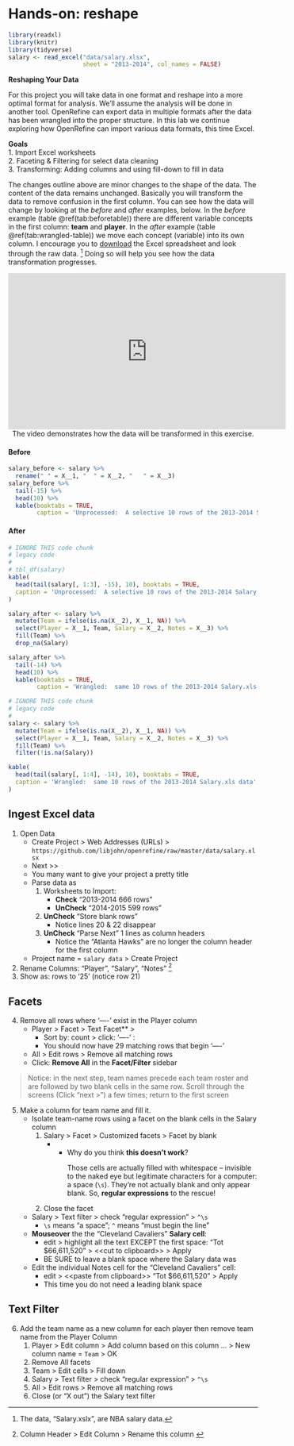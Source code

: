 # Hands-on: reshape

```r
library(readxl)
library(knitr)
library(tidyverse)
salary <- read_excel("data/salary.xlsx", 
                     sheet = "2013-2014", col_names = FALSE)
```

**Reshaping Your Data**  

For this project you will take data in one format and reshape into a more optimal format for analysis.  We'll assume the analysis will be done in another tool.  OpenRefine can export data in multiple formats after the data has been wrangled into the proper structure.  In this lab we continue exploring how OpenRefine can import various data formats, this time Excel. 

**Goals**  
1. Import Excel worksheets  
2. Faceting & Filtering for select data cleaning  
3. Transforming:  Adding columns and using fill-down to fill in data  


The changes outline above are minor changes to the shape of the data.  The content of the data remains unchanged.  Basically you will transform the data to remove confusion in the first column.  You can see how the data will change by looking at the *before* and *after* examples, below.  In the *before* example (table \@ref(tab:beforetable)) there are different variable concepts in the first column:  **team** and **player**.  In the *after* example (table \@ref(tab:wrangled-table)) we move each concept (variable) into its own column. I encourage you to [download](https://github.com/libjohn/openrefine/raw/master/data/salary.xlsx) the Excel spreadsheet and look through the raw data. ^[The data, “Salary.xslx”, are NBA salary data.]  Doing so will help you see how the data transformation progresses.  



<div class="video">  
<iframe width="560" height="315" 
  src="https://www.youtube.com/embed/20plnBsmz_A?list=PLIUcX1JrVUNXSgBbyMCluwaJYTWJ--fDd" 
  frameborder="0" 
  allowfullscreen>
</iframe>
</div>
<center>The video demonstrates how the data will be transformed in this exercise.</center>


#### Before {-}

```r
salary_before <- salary %>% 
  rename(" " = X__1, "  " = X__2, "   " = X__3)
salary_before %>% 
  tail(-15) %>% 
  head(10) %>% 
  kable(booktabs = TRUE, 
        caption = 'Unprocessed:  A selective 10 rows of the 2013-2014 Salary.xls data')
```

#### After {-}

```r
# IGNORE THIS code chunk
# legacy code
#
# tbl_df(salary)
kable(
  head(tail(salary[, 1:3], -15), 10), booktabs = TRUE, 
  caption = 'Unprocessed:  A selective 10 rows of the 2013-2014 Salary.xls data'
)
```

```r
salary_after <- salary %>% 
  mutate(Team = ifelse(is.na(X__2), X__1, NA)) %>% 
  select(Player = X__1, Team, Salary = X__2, Notes = X__3) %>% 
  fill(Team) %>% 
  drop_na(Salary)

salary_after %>% 
  tail(-14) %>% 
  head(10) %>% 
  kable(booktabs = TRUE, 
        caption = 'Wrangled:  same 10 rows of the 2013-2014 Salary.xls data')
```



```r
# IGNORE THIS code chunk
# legacy code
#
salary <- salary %>% 
  mutate(Team = ifelse(is.na(X__2), X__1, NA)) %>% 
  select(Player = X__1, Team, Salary = X__2, Notes = X__3) %>% 
  fill(Team) %>% 
  filter(!is.na(Salary))

kable(
  head(tail(salary[, 1:4], -14), 10), booktabs = TRUE, 
  caption = 'Wrangled:  same 10 rows of the 2013-2014 Salary.xls data'
)  
```





## Ingest Excel data  

1. Open  Data  
    * <span class="or-menu">Create Project  > Web Addresses (URLs) > </span>  `https://github.com/libjohn/openrefine/raw/master/data/salary.xlsx`
    * <span class="or-menu">Next >> </span>  
    * You many want to give your project a pretty title
    * Parse data as 
        1. Worksheets to Import: 
            + **Check** "2013-2014 666 rows"
            + **UnCheck** "2014-2015 599 rows"  
        2. **UnCheck** "Store blank rows" 
            + Notice lines 20 & 22 disappear  
        3. **UnCheck** "Parse Next" 1 lines as column headers 
            + Notice the "Atlanta Hawks" are no longer the column header for the first column  
    * Project name = `salary data` <span class="or-menu">> Create Project </span>  
2. Rename Columns: "Player", "Salary", "Notes" ^[<span class="or-menu">Column Header > Edit Column > Rename this column </span>]    
3. Show as: rows to '25' (notice row 21)

## Facets
4. Remove all rows where '----' exist in the Player column  
    + <span class="or-menu">Player > Facet > Text Facet** > </span>  
        * Sort by: count > click: '----' :  
        * You should now have 29 matching rows that begin '----'  
    + <span class="or-menu">All > Edit rows > Remove all matching rows  </span>  
    + Click:  **Remove All** in the **Facet/Filter** sidebar  
    
> Notice: in the next step, team names precede each team roster and are followed by two blank cells in the same row.  Scroll through the screens (Click "next >") a few times; return to the first screen  

5. Make a column for team name and fill it.  
    + Isolate team-name rows using a facet on the blank cells in the Salary column  
        1. <span class="or-menu">Salary > Facet > Customized facets > Facet by blank </span> 
            + <ul class="no-bullet">
               <div class="challenge">
               <li>Why do you think **this doesn’t work**?</li>
               <p>Those cells are actually filled with whitespace -- invisible to the naked eye but legitimate characters for a computer:  a space (`\s`).  They’re not actually blank and only appear blank. So,  **regular expressions** to the rescue!  </p>
               </div>
               </ul>
        2. Close the facet  
    + <span class="or-menu">Salary > Text filter > check "regular expression" > `^\s`  </span> 
        + `\s` means “a space”; `^` means “must begin the line”  
    + **Mouseover** the the "Cleveland Cavaliers" **Salary cell**:  
        + edit > highlight all the text EXCEPT the first space:  "Tot   $66,611,520" > \<\<cut to clipboard\>\> > Apply  
        + BE SURE to leave a blank space where the Salary data was  
    + Edit the individual Notes cell for the "Cleveland Cavaliers" cell:  
        + edit > \<\<paste from clipboard\>\> "Tot $66,611,520" > Apply  
        + This time you do not need a leading blank space  
        
## Text Filter  

6. Add the team name as a new column for each player then remove team name from the Player Column  
    1. <span class="or-menu">Player > Edit column > Add column based on this column ... > New column name = `Team` > OK  </span>   
    2. Remove All facets  
    3. <span class="or-menu">Team > Edit cells > Fill down  </span>   
    4. <span class="or-menu">Salary > Text filter > check "regular expression" > `^\s` </span>   
    5. <span class="or-menu">All > Edit rows > Remove all matching rows  </span>   
    6. Close (or "X out") the Salary text filter


<!-- special thanks to the folks at software carpentry.  I riffed from their
workshop template to create the Q&A javacript/style.  See https://github.com/swcarpentry/workshop-template -->
<script src="assets/js/qa.js"></script>
